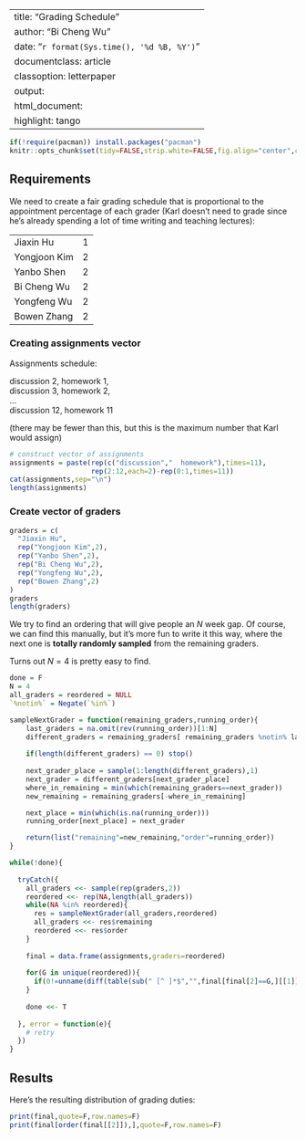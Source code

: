 
---
title: "Grading Schedule"
author: "Bi Cheng Wu"
date: "`r format(Sys.time(), '%d %B, %Y')`"
documentclass: article
classoption: letterpaper
output:
  html_document:
  highlight: tango
---

```r
if(!require(pacman)) install.packages("pacman")
knitr::opts_chunk$set(tidy=FALSE,strip.white=FALSE,fig.align="center",comment=" #")
```

## Requirements

We need to create a fair grading schedule that is proportional to the appointment percentage of each grader (Karl doesn't need to grade since he's already spending a lot of time writing and teaching lectures):

|              |   |
|--------------|---|
| Jiaxin Hu    | 1 |
| Yongjoon Kim | 2 |
| Yanbo Shen   | 2 |
| Bi Cheng Wu  | 2 |
| Yongfeng Wu  | 2 |
| Bowen Zhang  | 2 |

### Creating assignments vector

Assignments schedule:

discussion 2, homework 1,    
discussion 3, homework 2,    
...    
discussion 12, homework 11

(there may be fewer than this, but this is the maximum number that Karl would assign)

```r
# construct vector of assignments
assignments = paste(rep(c("discussion","  homework"),times=11),
                    rep(2:12,each=2)-rep(0:1,times=11))
cat(assignments,sep="\n")
length(assignments)
```

### Create vector of graders

```r
graders = c(
  "Jiaxin Hu",
  rep("Yongjoon Kim",2),
  rep("Yanbo Shen",2),
  rep("Bi Cheng Wu",2),
  rep("Yongfeng Wu",2),
  rep("Bowen Zhang",2)
)
graders
length(graders)
```

We try to find an ordering that will give people an $N$ week gap. Of course, we can find this manually, but it's more fun to write it this way, where the next one is **totally randomly sampled** from the remaining graders.

Turns out $N=4$ is pretty easy to find.

```r
done = F
N = 4
all_graders = reordered = NULL
`%notin%` = Negate(`%in%`)

sampleNextGrader = function(remaining_graders,running_order){
    last_graders = na.omit(rev(running_order))[1:N]
    different_graders = remaining_graders[ remaining_graders %notin% last_graders]
    
    if(length(different_graders) == 0) stop()
    
    next_grader_place = sample(1:length(different_graders),1)
    next_grader = different_graders[next_grader_place]
    where_in_remaining = min(which(remaining_graders==next_grader))
    new_remaining = remaining_graders[-where_in_remaining]

    next_place = min(which(is.na(running_order)))
    running_order[next_place] = next_grader

    return(list("remaining"=new_remaining,"order"=running_order))
}

while(!done){
  
  tryCatch({
    all_graders <<- sample(rep(graders,2))
    reordered <<- rep(NA,length(all_graders))
    while(NA %in% reordered){
      res = sampleNextGrader(all_graders,reordered)
      all_graders <<- res$remaining
      reordered <<- res$order
    }
    
    final = data.frame(assignments,graders=reordered)
    
    for(G in unique(reordered)){
      if(0!=unname(diff(table(sub(" [^ ]*$","",final[final[2]==G,][[1]]))))) stop()
    }
    
    done <<- T
    
  }, error = function(e){
    # retry
  })
}

```

## Results

Here's the resulting distribution of grading duties:

```r
print(final,quote=F,row.names=F)
print(final[order(final[[2]]),],quote=F,row.names=F)
```

